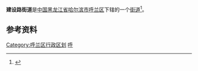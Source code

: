 {{中国乡级行政区
| 行政区全称 = 建设路街道
| 上级行政区 = [[黑龙江省|黑龙江省]][[哈尔滨市|哈尔滨市]][[呼兰区|呼兰区]]
| 行政区类别 = [[街道|街道]]
| LowerDivisions = 6个社区、1个行政村
| 行政区划代码 = 230111003
| 总面积 = 
| 户籍人口 = 
| 常住人口 = 
| 行政区划 = 
| 官方网站 =
| 邮政编码 =150000
| 毗邻行政区 =
}}

'''建设路街道'''是[[中国|中国]][[黑龙江省|黑龙江省]][[哈尔滨市|哈尔滨市]][[呼兰区|呼兰区]]下辖的一个[[街道|街道]]<ref>{{Cite web |url=http://www.chinaquhua.cn/heilongjiang/ |title=建设路街道 |access-date=2011-08-18 |archive-date=2011-08-22 |archive-url=https://web.archive.org/web/20110822123644/http://www.chinaquhua.cn/heilongjiang/ |dead-url=yes }}</ref>。

==参考资料==
{{reflist}}

{{哈尔滨市呼兰区行政区划}}

[[Category:呼兰区行政区划|Category:呼兰区行政区划]]
[[Category:哈尔滨市街道|呼]]